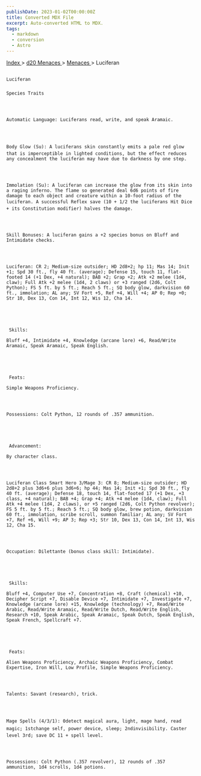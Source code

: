 ```yaml
---
publishDate: 2023-01-02T00:00:00Z
title: Converted MDX File
excerpt: Auto-converted HTML to MDX.
tags:
  - markdown
  - conversion
  - Astro
---
```







[
      Index
     ](-index)
     >
     [
      d20 Menaces
     ](menaces-d20-index)
     >
     [
      Menaces
     ](menaces-d20-menaces-index)
     > Luciferan
    




## 
    Luciferan
   


### 
    Species Traits
   



    Automatic Language: Luciferans read, write, and speak Aramaic.
   



    Body Glow (Su): A luciferans skin constantly emits a pale red glow that is imperceptible in lighted conditions, but the effect reduces any concealment the luciferan may have due to darkness by one step.
   



    Immolation (Su): A luciferan can increase the glow from its skin into a raging inferno. The flame so generated deal 6d6 points of fire damage to each object and creature within a 10-foot radius of the luciferan. A successful Reflex save (10 + 1/2 the luciferans Hit Dice + its Constitution modifier) halves the damage.
   



    Skill Bonuses: A luciferan gains a +2 species bonus on Bluff and Intimidate checks.
   



    Luciferan: CR 2; Medium-size outsider; HD 2d8+2; hp 11; Mas 14; Init +1; Spd 30 ft., fly 40 ft. (average); Defense 15, touch 11, flat-footed 14 (+1 Dex, +4 natural); BAB +2; Grap +2; Atk +2 melee (1d4, claw); Full Atk +2 melee (1d4, 2 claws) or +3 ranged (2d6, Colt Python); FS 5 ft. by 5 ft.; Reach 5 ft.; SQ body glow, darkvision 60 ft., immolation; AL any; SV Fort +5, Ref +4, Will +4; AP 0; Rep +0; Str 10, Dex 13, Con 14, Int 12, Wis 12, Cha 14.
   




     Skills:
    
    Bluff +4, Intimidate +4, Knowledge (arcane lore) +6, Read/Write Aramaic, Speak Aramaic, Speak English.
   




     Feats:
    
    Simple Weapons Proficiency.
   



    Possessions: Colt Python, 12 rounds of .357 ammunition.
   




     Advancement:
    
    By character class.
   



    Luciferan Class Smart Hero 3/Mage 3: CR 8; Medium-size outsider; HD 2d8+2 plus 3d6+6 plus 3d6+6; hp 44; Mas 14; Init +1; Spd 30 ft., fly 40 ft. (average); Defense 18, touch 14, flat-footed 17 (+1 Dex, +3 class, +4 natural); BAB +4; Grap +4; Atk +4 melee (1d4, claw); Full Atk +4 melee (1d4, 2 claws), or +5 ranged (2d6, Colt Python revolver); FS 5 ft. by 5 ft.; Reach 5 ft.; SQ body glow, brew potion, darkvision 60 ft., immolation, scribe scroll, summon familiar; AL any; SV Fort +7, Ref +6, Will +9; AP 3; Rep +3; Str 10, Dex 13, Con 14, Int 13, Wis 12, Cha 15.
   



    Occupation: Dilettante (bonus class skill: Intimidate).
   




     Skills:
    
    Bluff +4, Computer Use +7, Concentration +8, Craft (chemical) +10, Decipher Script +7, Disable Device +7, Intimidate +7, Investigate +7, Knowledge (arcane lore) +15, Knowledge (technology) +7, Read/Write Arabic, Read/Write Aramaic, Read/Write Dutch, Read/Write English, Research +10, Speak Arabic, Speak Aramaic, Speak Dutch, Speak English, Speak French, Spellcraft +7.
   




     Feats:
    
    Alien Weapons Proficiency, Archaic Weapons Proficiency, Combat Expertise, Iron Will, Low Profile, Simple Weapons Proficiency.
   



    Talents: Savant (research), trick.
   



    Mage Spells (4/3/1): 0detect magical aura, light, mage hand, read magic; 1stchange self, power device, sleep; 2ndinvisibility. Caster level 3rd; save DC 11 + spell level.
   



    Possessions: Colt Python (.357 revolver), 12 rounds of .357 ammunition, 1d4 scrolls, 1d4 potions.
   





